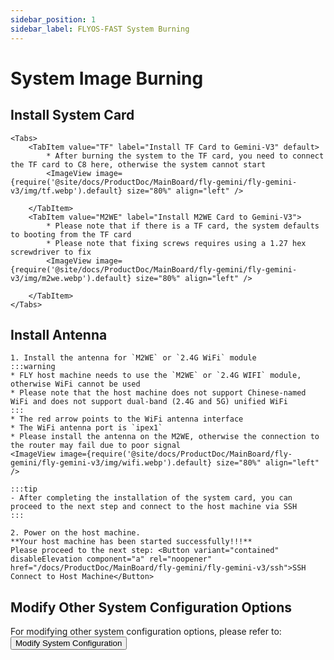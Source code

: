 ```yaml
---
sidebar_position: 1
sidebar_label: FLYOS-FAST System Burning
---
```








# System Image Burning

<FASTFASLH name="H5" />

            
## Install System Card

    <Tabs>
        <TabItem value="TF" label="Install TF Card to Gemini-V3" default>
            * After burning the system to the TF card, you need to connect the TF card to C8 here, otherwise the system cannot start
            <ImageView image={require('@site/docs/ProductDoc/MainBoard/fly-gemini/fly-gemini-v3/img/tf.webp').default} size="80%" align="left" />  

        </TabItem>
        <TabItem value="M2WE" label="Install M2WE Card to Gemini-V3">
            * Please note that if there is a TF card, the system defaults to booting from the TF card
            * Please note that fixing screws requires using a 1.27 hex screwdriver to fix
            <ImageView image={require('@site/docs/ProductDoc/MainBoard/fly-gemini/fly-gemini-v3/img/m2we.webp').default} size="80%" align="left" />  

        </TabItem>
    </Tabs>

## Install Antenna

    1. Install the antenna for `M2WE` or `2.4G WiFi` module
    :::warning
    * FLY host machine needs to use the `M2WE` or `2.4G WIFI` module, otherwise WiFi cannot be used
    * Please note that the host machine does not support Chinese-named WiFi and does not support dual-band (2.4G and 5G) unified WiFi
    :::
    * The red arrow points to the WiFi antenna interface
    * The WiFi antenna port is `ipex1`
    * Please install the antenna on the M2WE, otherwise the connection to the router may fail due to poor signal
    <ImageView image={require('@site/docs/ProductDoc/MainBoard/fly-gemini/fly-gemini-v3/img/wifi.webp').default} size="80%" align="left" /> 

    :::tip
    - After completing the installation of the system card, you can proceed to the next step and connect to the host machine via SSH
    :::

    2. Power on the host machine.  
    **Your host machine has been started successfully!!!**  
    Please proceed to the next step: <Button variant="contained" disableElevation component="a" rel="noopener" href="/docs/ProductDoc/MainBoard/fly-gemini/fly-gemini-v3/ssh">SSH Connect to Host Machine</Button>

## Modify Other System Configuration Options

For modifying other system configuration options, please refer to: <Button variant="contained" disableElevation component="a" rel="noopener" href="/docs/ProductDoc/MainBoard/fly-gemini/fly-gemini-v3/flyos/fast_config">Modify System Configuration</Button>
